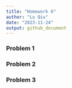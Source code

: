 ```yaml
---
title: "Homework 6"
author: "Lu Qiu"
date: "2023-11-24"
output: github_document
---
```


### Problem 1

### Problem 2


### Problem 3